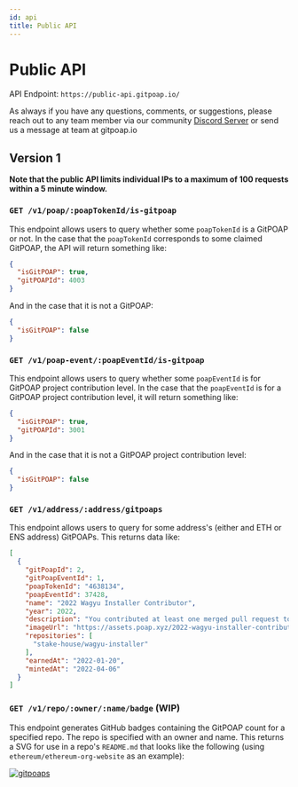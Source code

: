 ```yaml
---
id: api
title: Public API
---
```


# Public API

API Endpoint: `https://public-api.gitpoap.io/`

As always if you have any questions, comments, or suggestions, please reach out to any team member via our community [Discord Server](https://gitpoap.io/discord) or send us a message at team at gitpoap.io

## Version 1

**Note that the public API limits individual IPs to a
maximum of 100 requests within a 5 minute window.**

### `GET /v1/poap/:poapTokenId/is-gitpoap`

This endpoint allows users to query whether some `poapTokenId` is a GitPOAP or not.
In the case that the `poapTokenId` corresponds to some claimed GitPOAP, the API will return
something like:

```json
{
  "isGitPOAP": true,
  "gitPOAPId": 4003
}
```

And in the case that it is not a GitPOAP:

```json
{
  "isGitPOAP": false
}
```

### `GET /v1/poap-event/:poapEventId/is-gitpoap`

This endpoint allows users to query whether some `poapEventId` is for GitPOAP project
contribution level. In the case that the `poapEventId` is for a GitPOAP project contribution
level, it will return something like:

```json
{
  "isGitPOAP": true,
  "gitPOAPId": 3001
}
```

And in the case that it is not a GitPOAP project contribution level:

```json
{
  "isGitPOAP": false
}
```

### `GET /v1/address/:address/gitpoaps`

This endpoint allows users to query for some address's (either and ETH or ENS
address) GitPOAPs. This returns data like:

```json
[
  {
    "gitPoapId": 2,
    "gitPoapEventId": 1,
    "poapTokenId": "4638134",
    "poapEventId": 37428,
    "name": "2022 Wagyu Installer Contributor",
    "year": 2022,
    "description": "You contributed at least one merged pull request to the Wagyu Installer project in 2022.  Your contributions are greatly valued.",
    "imageUrl": "https://assets.poap.xyz/2022-wagyu-installer-contributor-2022-logo-1649213116205.png",
    "repositories": [
      "stake-house/wagyu-installer"
    ],
    "earnedAt": "2022-01-20",
    "mintedAt": "2022-04-06"
  }
]
```

### `GET /v1/repo/:owner/:name/badge` (WIP)

This endpoint generates GitHub badges containing the GitPOAP count for a specified repo. The repo is specified with an owner and name. This returns a SVG for use in a repo's `README.md` that looks like the following (using `ethereum/ethereum-org-website` as an example):

[![gitpoaps](https://public-api.gitpoap.io/v1/repo/ethereum/ethereum-org-website/badge)](https://www.gitpoap.io/rp/9)
